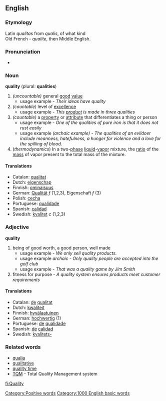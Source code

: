 ==English==
===Etymology===
Latin ''qualitas'' from ''qualis'', of what kind<br>
Old French - ''qualite'', then Middle English.

===Pronunciation===
*{{audio|en-us-quality.ogg|Audio (US)}}

===Noun===
'''quality''' (plural: '''qualities''')

#''(uncountable)'' general [[good]] [[value]]
#*usage example - ''Their ideas have quality''
#''(countable)'' level of [[excellence]]
#*usage example - ''This [[product]] is made in three qualities''
#''(countable)'' a [[property]] or [[attribute]] that differentiates a thing or person
#*usage example - ''One of the qualities of pure iron is that it does not rust easily''
#*usage example ''(archaic example) - The qualities of an evildoer include meanness, hatefulness, a hunger for violence and a love for the spilling of blood.''
#(''thermodynamics'') In a two-[[phase]] [[liquid]]-[[vapor]] mixture, the [[ratio]] of the [[mass]] of vapor present to the total mass of the mixture.

====Translations====
*Catalan: [[qualitat]]
*Dutch: [[eigenschap]]
*Finnish: [[ominaisuus]]
*German: [[Qualität]] ''f'' (1,2,3), Eigenschaft ''f'' (3)
*Polish: [[cecha]]
*Portuguese: [[qualidade]]
*Spanish: [[calidad]]
*Swedish: [[kvalitet]] ''c'' (1,2,3)

===Adjective===
'''quality'''
#being of good worth, a good person, well made
#*usage example - ''We only sell quality products.''
#*usage example ''archaic - Only quality people are accepted into the golf club''
#*usage example - ''That was a quality game by Jim Smith''
#fitness for purpose - ''A quality system ensures products meet customer requirements''

====Translations====
*Catalan: [[de]] [[qualitat]]
*Dutch: [[kwaliteit]]
*Finnish: [[hyvälaatuinen]]
*German: [[hochwertig]] (1)
*Portuguese: [[de]] [[qualidade]]
*Spanish: [[de]] [[calidad]]
*Swedish: [[kvalitets-]]

=== Related words ===
*[[qualia]]
*[[qualitative]]
*[[quality time]]
*[[TQM]] - Total Quality Management system

[[Category:Positive words]]
[[Category:1000 English basic words]]

[[fi:Quality]]